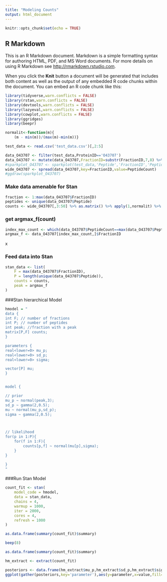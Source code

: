 ```yaml
---
title: "Modeling Counts"
output: html_document
---
```


```r
knitr::opts_chunk$set(echo = TRUE)
```

## R Markdown

This is an R Markdown document. Markdown is a simple formatting syntax for authoring HTML, PDF, and MS Word documents. For more details on using R Markdown see <http://rmarkdown.rstudio.com>.

When you click the **Knit** button a document will be generated that includes both content as well as the output of any embedded R code chunks within the document. You can embed an R code chunk like this:

```r
library(tidyverse,warn.conflicts = FALSE)
library(rstan,warn.conflicts = FALSE)
library(devtools,warn.conflicts = FALSE)
library(lazyeval,warn.conflicts = FALSE)
library(cowplot,warn.conflicts = FALSE)
library(ggridges)
library(beepr)

normalit<-function(m){
    (m - min(m))/(max(m)-min(m))}

```


```r

test_data <- read.csv('test_data.csv')[,2:5]
```

```r
data_O43707 <- filter(test_data,ProteinID=='O43707')
data_O43707 <- mutate(data_O43707,FractionID=substr(FractionID,7,8) %>% as.numeric)
#sparkplot_O43707 <- sparkplot(test_data,'Peptide','FractionID','PeptideCount',groupid = 'ProteinID',group_name='O43707')
wide_O43707 <- spread(data_O43707,key=FractionID,value=PeptideCount)
#ggdraw(sparkplot_O43707)

```

### Make data amenable for Stan
```r
fraction <- 1:max(data_O43707$FractionID)
peptides <- unique(data_O43707$Peptide)
counts <- wide_O43707[,3:50] %>% as.matrix() %>% apply(1,normalit) %>% t #normalize
```



### get argmax_f(count)
```r
index_max_count <- which(data_O43707$PeptideCount==max(data_O43707$PeptideCount))
argmax_f <- data_O43707[index_max_count,]$FractionID

```
x



### Feed data into Stan 
```r
stan_data <- list(
    F = max(data_O43707$FractionID),
    P = length(unique(data_O43707$Peptide)),
    counts = counts,
    peak = argmax_f
)
```


###Stan hierarchical Model
```r
hmodel = "
data {
int F; // number of fractions
int P; // number of peptides
int peak; //fraction with a peak
matrix[P,F] counts;
}

parameters {
real<lower=0> mu_p;
real<lower=0> sd_p;
real<lower=0> sigma;

vector[P] mu;
}


model {

// prior
mu_p ~ normal(peak,3);
sd_p ~ gamma(2,0.5);
mu ~ normal(mu_p,sd_p);
sigma ~ gamma(2,0.5);



// likelihood
for(p in 1:P){
    for(f in 1:F){
        counts[p,f] ~ normal(mu[p],sigma);
    }
}

}
"
```

###Run Stan Model
```r
count_fit <- stan(
    model_code = hmodel,
    data = stan_data,
    chains = 4,
    warmup = 1000,
    iter = 2000,
    cores = 4,
    refresh = 1000
)

as.data.frame(summary(count_fit)$summary)

beep(8)
```

```r
as.data.frame(summary(count_fit)$summary)

hm_extract <- extract(count_fit)
```

```r
posteriors <- data.frame(hm_extract$mu_p,hm_extract$sd_p,hm_extract$sigma,hm_extract$mu) %>% setNames(c('mu_p','sd_p','sigma','mu'))
ggplot(gather(posteriors,key='parameter'),aes(y=parameter,x=value,fill=parameter,color=parameter)) + geom_density_ridges(scale=10,alpha=0.5) + scale_x_continuous(breaks=round(seq(min(posteriors),max(posteriors),length.out=10),2))
```



